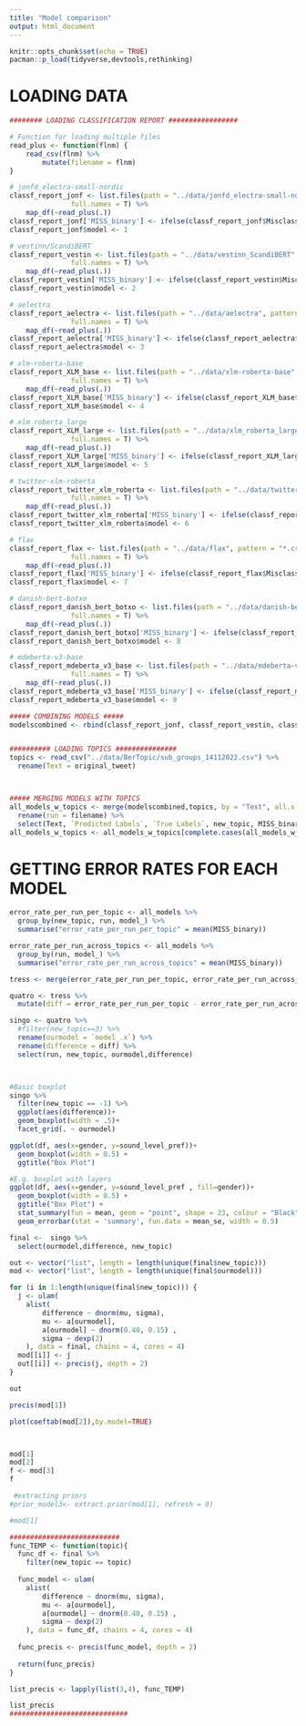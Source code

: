 ```yaml
---
title: "Model comparison"
output: html_document
---
```


```r
knitr::opts_chunk$set(echo = TRUE)
pacman::p_load(tidyverse,devtools,rethinking)
```

# LOADING DATA

```r
######## LOADING CLASSIFICATION REPORT #################

# Function for loading multiple files
read_plus <- function(flnm) {
    read_csv(flnm) %>% 
        mutate(filename = flnm)
}

# jonfd_electra-small-nordic
classf_report_jonf <- list.files(path = "../data/jonfd_electra-small-nordic", pattern = "*.csv", 
               full.names = T) %>% 
    map_df(~read_plus(.))
classf_report_jonf['MISS_binary'] <- ifelse(classf_report_jonf$Misclassification == "TRUE", 1, 0) 
classf_report_jonf$model <- 1

# vestinn/ScandiBERT
classf_report_vestin <- list.files(path = "../data/vestinn_ScandiBERT", pattern = "*.csv", 
               full.names = T) %>% 
    map_df(~read_plus(.))
classf_report_vestin['MISS_binary'] <- ifelse(classf_report_vestin$Misclassification == "TRUE", 1, 0) 
classf_report_vestin$model <- 2

# aelectra
classf_report_aelectra <- list.files(path = "../data/aelectra", pattern = "*.csv", 
               full.names = T) %>% 
    map_df(~read_plus(.))
classf_report_aelectra['MISS_binary'] <- ifelse(classf_report_aelectra$Misclassification == "TRUE", 1, 0) 
classf_report_aelectra$model <- 3

# xlm-roberta-base
classf_report_XLM_base <- list.files(path = "../data/xlm-roberta-base", pattern = "*.csv", 
               full.names = T) %>% 
    map_df(~read_plus(.))
classf_report_XLM_base['MISS_binary'] <- ifelse(classf_report_XLM_base$Misclassification == "TRUE", 1, 0)
classf_report_XLM_base$model <- 4

# xlm_roberta_large
classf_report_XLM_large <- list.files(path = "../data/xlm_roberta_large", pattern = "*.csv", 
               full.names = T) %>% 
    map_df(~read_plus(.))
classf_report_XLM_large['MISS_binary'] <- ifelse(classf_report_XLM_large$Misclassification == "TRUE", 1, 0)
classf_report_XLM_large$model <- 5

# twitter-xlm-roberta
classf_report_twitter_xlm_roberta <- list.files(path = "../data/twitter-xlm-roberta", pattern = "*.csv", 
               full.names = T) %>% 
    map_df(~read_plus(.))
classf_report_twitter_xlm_roberta['MISS_binary'] <- ifelse(classf_report_twitter_xlm_roberta$Misclassification == "TRUE", 1, 0)
classf_report_twitter_xlm_roberta$model <- 6

# flax
classf_report_flax <- list.files(path = "../data/flax", pattern = "*.csv", 
               full.names = T) %>% 
    map_df(~read_plus(.))
classf_report_flax['MISS_binary'] <- ifelse(classf_report_flax$Misclassification == "TRUE", 1, 0)
classf_report_flax$model <- 7

# danish-bert-botxo
classf_report_danish_bert_botxo <- list.files(path = "../data/danish-bert-botxo", pattern = "*.csv", 
               full.names = T) %>% 
    map_df(~read_plus(.))
classf_report_danish_bert_botxo['MISS_binary'] <- ifelse(classf_report_danish_bert_botxo$Misclassification == "TRUE", 1, 0)
classf_report_danish_bert_botxo$model <- 8

# mdeberta-v3-base
classf_report_mdeberta_v3_base <- list.files(path = "../data/mdeberta-v3-base", pattern = "*.csv", 
               full.names = T) %>% 
    map_df(~read_plus(.))
classf_report_mdeberta_v3_base['MISS_binary'] <- ifelse(classf_report_mdeberta_v3_base$Misclassification == "TRUE", 1, 0)
classf_report_mdeberta_v3_base$model <- 9

##### COMBINING MODELS #####
modelscombined <- rbind(classf_report_jonf, classf_report_vestin, classf_report_aelectra, classf_report_XLM_base, classf_report_XLM_large, classf_report_twitter_xlm_roberta, classf_report_flax,classf_report_danish_bert_botxo, classf_report_mdeberta_v3_base)


########## LOADING TOPICS ###############
topics <- read_csv("../data/BerTopic/sub_groups_14112022.csv") %>% 
  rename(Text = original_tweet) 



##### MERGING MODELS WITH TOPICS
all_models_w_topics <- merge(modelscombined,topics, by = "Text", all.x = T, all.y = F) %>% 
  rename(run = filename) %>% 
  select(Text, `Predicted Labels`, `True Labels`, new_topic, MISS_binary, run, model)
all_models_w_topics <- all_models_w_topics[complete.cases(all_models_w_topics), ] # removing rows with NA's in topic (50 rows of which 10 were in Arabic)
```

# GETTING ERROR RATES FOR EACH MODEL
```r
error_rate_per_run_per_topic <- all_models %>% 
  group_by(new_topic, run, model_) %>% 
  summarise("error_rate_per_run_per_topic" = mean(MISS_binary))

error_rate_per_run_across_topics <- all_models %>% 
  group_by(run, model_) %>% 
  summarise("error_rate_per_run_across_topics" = mean(MISS_binary))

tress <- merge(error_rate_per_run_per_topic, error_rate_per_run_across_topics, by = "run", all.x = T, all.y = F)

quatro <- tress %>% 
  mutate(diff = error_rate_per_run_per_topic - error_rate_per_run_across_topics)

singo <- quatro %>% 
  #filter(new_topic==3) %>% 
  rename(ourmodel = `model_.x`) %>% 
  rename(difference = diff) %>% 
  select(run, new_topic, ourmodel,difference)




```

```r
#Basic boxplot
singo %>% 
  filter(new_topic == -1) %>% 
  ggplot(aes(difference))+
  geom_boxplot(width = .5)+
  facet_grid(. ~ ourmodel)

ggplot(df, aes(x=gender, y=sound_level_pref))+
  geom_boxplot(width = 0.5) +
  ggtitle("Box Plot")

#E.g. boxplot with layers
ggplot(df, aes(x=gender, y=sound_level_pref , fill=gender))+
  geom_boxplot(width = 0.5) +
  ggtitle("Box Plot") +
  stat_summary(fun = mean, geom = "point", shape = 23, colour = "Black") + 
  geom_errorbar(stat = 'summary', fun.data = mean_se, width = 0.5)

```


```r
final <-  singo %>% 
  select(ourmodel,difference, new_topic)

out <- vector("list", length = length(unique(final$new_topic)))
mod <- vector("list", length = length(unique(final$ourmodel)))

for (i in 1:length(unique(final$new_topic))) {
  j <- ulam(
    alist(
        difference ~ dnorm(mu, sigma),
        mu <- a[ourmodel],
        a[ourmodel] ~ dnorm(0.40, 0.15) ,
        sigma ~ dexp(2) 
    ), data = final, chains = 4, cores = 4)
  mod[[i]] <- j
  out[[i]] <- precis(j, depth = 2)
}

out

precis(mod[1])

plot(coeftab(mod[2]),by.model=TRUE)



mod[1]
mod[2]
f <- mod[3]
f

 #extracting priors
#prior_model3<- extract.prior(mod[1], refresh = 0)

#mod[1]

```





```r
###########################
func_TEMP <- function(topic){
  func_df <- final %>% 
    filter(new_topic == topic)
  
  func_model <- ulam(
    alist(
        difference ~ dnorm(mu, sigma),
        mu <- a[ourmodel],
        a[ourmodel] ~ dnorm(0.40, 0.15) ,
        sigma ~ dexp(2) 
    ), data = func_df, chains = 4, cores = 4)
  
  func_precis <- precis(func_model, depth = 2)
  
  return(func_precis)
}

list_precis <- lapply(list(3,4), func_TEMP)

list_precis
#############################
```




